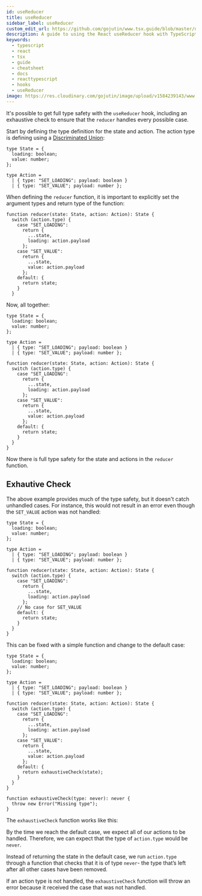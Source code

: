```yaml
---
id: useReducer
title: useReducer
sidebar_label: useReducer
custom_edit_url: https://github.com/gojutin/www.tsx.guide/blob/master/docs/hooks/useReducer.mdx
description: A guide to using the React useReducer hook with TypeScript
keywords:
  - typescript
  - react
  - tsx
  - guide
  - cheatsheet
  - docs
  - reacttypescript
  - hooks
  - useReducer
image: https://res.cloudinary.com/gojutin/image/upload/v1584239143/www.tsx.guide/tsx-guide-logo.png
---
```


It's possible to get full type safety with the `useReducer` hook, including an exhaustive check to ensure that the `reducer` handles every possible case.

Start by defining the type definition for the state and action. The action type is defining using a [Discriminated Union]:

```tsx
type State = {
  loading: boolean;
  value: number;
};

type Action =
  | { type: "SET_LOADING"; payload: boolean }
  | { type: "SET_VALUE"; payload: number };
```

When defining the `reducer` function, it is important to explicitly set the argument types and return type of the function:

```tsx {1}
function reducer(state: State, action: Action): State {
  switch (action.type) {
    case "SET_LOADING":
      return {
        ...state,
        loading: action.payload
      };
    case "SET_VALUE":
      return {
        ...state,
        value: action.payload
      };
    default: {
      return state;
    }
  }
```

Now, all together:

```tsx
type State = {
  loading: boolean;
  value: number;
};

type Action =
  | { type: "SET_LOADING"; payload: boolean }
  | { type: "SET_VALUE"; payload: number };

function reducer(state: State, action: Action): State {
  switch (action.type) {
    case "SET_LOADING":
      return {
        ...state,
        loading: action.payload
      };
    case "SET_VALUE":
      return {
        ...state,
        value: action.payload
      };
    default: {
      return state;
    }
  }
}
```

Now there is full type safety for the state and actions in the `reducer` function.

## Exhautive Check

The above example provides much of the type safety, but it doesn't catch unhandled cases. For instance, this would not result in an error even though the `SET_VALUE` action was not handled:

```tsx
type State = {
  loading: boolean;
  value: number;
};

type Action =
  | { type: "SET_LOADING"; payload: boolean }
  | { type: "SET_VALUE"; payload: number };

function reducer(state: State, action: Action): State {
  switch (action.type) {
    case "SET_LOADING":
      return {
        ...state,
        loading: action.payload
      };
    // No case for SET_VALUE
    default: {
      return state;
    }
  }
}
```

This can be fixed with a simple function and change to the default case:

```tsx {23,28-30}
type State = {
  loading: boolean;
  value: number;
};

type Action =
  | { type: "SET_LOADING"; payload: boolean }
  | { type: "SET_VALUE"; payload: number };

function reducer(state: State, action: Action): State {
  switch (action.type) {
    case "SET_LOADING":
      return {
        ...state,
        loading: action.payload
      };
    case "SET_VALUE":
      return {
        ...state,
        value: action.payload
      };
    default: {
      return exhaustiveCheck(state);
    }
  }
}

function exhaustiveCheck(type: never): never {
  throw new Error("Missing type");
}
```

The `exhaustiveCheck` function works like this:

By the time we reach the default case, we expect all of our actions to be handled. Therefore, we can expect that the type of `action.type` would be `never`.

Instead of returning the state in the default case, we run `action.type` through a function that checks that it is of type `never`- the type that’s left after all other cases have been removed.

If an action type is not handled, the `exhaustiveCheck` function will throw an error because it received the case that was not handled.

[discriminated union]: https://www.typescriptlang.org/docs/handbook/advanced-types.html#discriminated-unions
